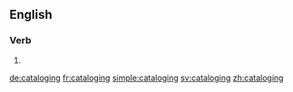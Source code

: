 {{also|cataloguing}}
==English==

===Verb===
{{head|en}}

# {{present participle of|catalog}}

[[de:cataloging]]
[[fr:cataloging]]
[[simple:cataloging]]
[[sv:cataloging]]
[[zh:cataloging]]